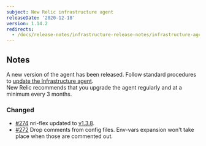 ```yaml
---
subject: New Relic infrastructure agent
releaseDate: '2020-12-18'
version: 1.14.2
redirects:
  - /docs/release-notes/infrastructure-release-notes/infrastructure-agent-release-notes/1142
---
```


## Notes

A new version of the agent has been released. Follow standard procedures to [update the Infrastructure agent](https://docs.newrelic.com/docs/infrastructure/install-configure-manage-infrastructure/update-or-uninstall/update-infrastructure-agent).  
New Relic recommends that you upgrade the agent regularly and at a minimum every 3 months.

### Changed

* [#274](https://github.com/newrelic/infrastructure-agent/pull/274) nri-flex updated to [v1.3.8](https://github.com/newrelic/nri-flex/releases/tag/v1.3.8).
* [#272](https://github.com/newrelic/infrastructure-agent/pull/272) Drop comments from config files. Env-vars expansion won't take place when those are commented out.
